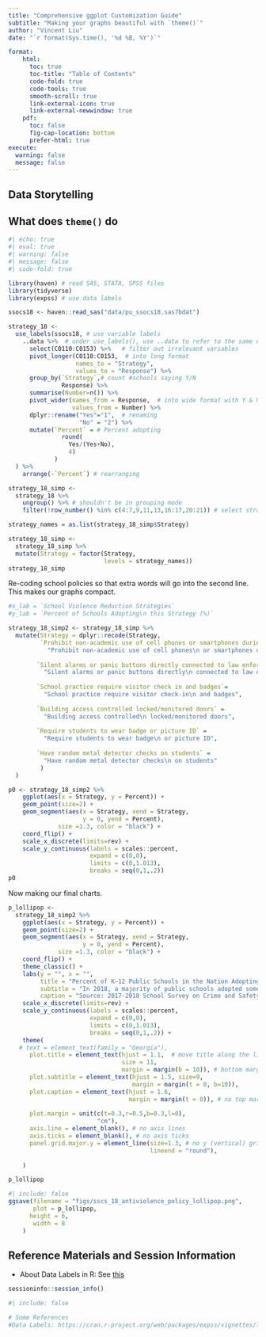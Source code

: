 ```yaml
---
title: "Comprehensive ggplot Customization Guide"
subtitle: "Making your graphs beautiful with `theme()`"
author: "Vincent Liu"
date: "`r format(Sys.time(), '%d %B, %Y')`"

format: 
    html:
      toc: true
      toc-title: "Table of Contents"
      code-fold: true
      code-tools: true
      smooth-scroll: true
      link-external-icon: true
      link-external-newwindow: true
    pdf:
      toc: false
      fig-cap-location: bottom
      prefer-html: true
execute:
  warning: false
  message: false
---
```


## Data Storytelling

## What does `theme()` do

```r
#| echo: true
#| eval: true
#| warning: false
#| message: false
#| code-fold: true

library(haven) # read SAS, STATA, SPSS files
library(tidyverse)
library(expss) # use data labels
```


```r
ssocs18 <- haven::read_sas("data/pu_ssocs18.sas7bdat")
```

```r
strategy_18 <- 
  use_labels(ssocs18, # use variable labels
    ..data %>%  # under use_labels(), use ..data to refer to the same data
      select(C0110:C0153) %>%   # filter out irrelevant variables
      pivot_longer(C0110:C0153,  # into long format
                   names_to = "Strategy",
                   values_to = "Response") %>%
      group_by(`Strategy`,# count #schools saying Y/N
               Response) %>%
      summarise(Number=n()) %>%
      pivot_wider(names_from = Response,  # into wide format with Y & N in 2 cols
                  values_from = Number) %>%
      dplyr::rename("Yes"="1",  # renaming
                    "No" = "2") %>%
      mutate(`Percent` = # Percent adopting
               round(
                 Yes/(Yes+No),
                 4)
             )
  ) %>%
    arrange(-`Percent`) # rearranging

strategy_18_simp <- 
  strategy_18 %>%
    ungroup() %>% # shouldn't be in grouping mode
    filter(!row_number() %in% c(4:7,9,11,13,16:17,20:21)) # select strategies of interests

strategy_names = as.list(strategy_18_simp$Strategy)

strategy_18_simp <-
  strategy_18_simp %>%
  mutate(Strategy = factor(Strategy, 
                           levels = strategy_names)) 
strategy_18_simp
```

Re-coding school policies so that extra words will go into the second line. This makes our graphs compact.
```r
#x_lab = `School Violence Reduction Strategies`
#y_lab = `Percent of Schools Adopting\n this Strategy (%)`

strategy_18_simp2 <- strategy_18_simp %>%
  mutate(Strategy = dplyr::recode(Strategy, 
         `Prohibit non-academic use of cell phones or smartphones during school hours` = 
           "Prohibit non-academic use of cell phones\n or smartphones during school hours",
         
        `Silent alarms or panic buttons directly connected to law enforcement` =
          "Silent alarms or panic buttons directly\n connected to law enforcement",
        
        `School practice require visitor check in and badges`=
          "School practice require visitor check-in\n and badges",
        
        `Building access controlled locked/monitored doors` = 
          "Building access controlled\n locked/monitored doors",
        
        `Require students to wear badge or picture ID` = 
          "Require students to wear badge\n or picture ID",
        
        `Have random metal detector checks on students` = 
          "Have random metal detector checks\n on students"
         )
  )
```

```r
p0 <- strategy_18_simp2 %>%
    ggplot(aes(x = Strategy, y = Percent)) +
    geom_point(size=2) +
    geom_segment(aes(x = Strategy, xend = Strategy, 
                     y = 0, yend = Percent),
              size =1.3, color = "black") +
    coord_flip() +
    scale_x_discrete(limits=rev) +
    scale_y_continuous(labels = scales::percent, 
                       expand = c(0,0),
                       limits = c(0,1.013),
                       breaks = seq(0,1,.2)) 
p0
```



Now making our final charts.
```r
p_lollipop <-
  strategy_18_simp2 %>%
    ggplot(aes(x = Strategy, y = Percent)) +
    geom_point(size=2) +
    geom_segment(aes(x = Strategy, xend = Strategy, 
                     y = 0, yend = Percent),
              size =1.3, color = "black") +
    coord_flip() +
    theme_classic() +
    labs(y = "", x = "",
         title = "Percent of K–12 Public Schools in the Nation Adopting Violence Reduction Strategies in 2018",
         subtitle = "In 2018, a majority of public schools adopted some forms of anti-violence methods with requiring visitor\n check-in being the most prevalent (96%) one and checking for metal detectors being the least (7.6%).",
         caption = "Source: 2017-2018 School Survey on Crime and Safety data, National Center for Education Statistics")+
    scale_x_discrete(limits=rev) +
    scale_y_continuous(labels = scales::percent, 
                       expand = c(0,0),
                       limits = c(0,1.013),
                       breaks = seq(0,1,.2)) +
    theme(
   # text = element_text(family = "Georgia"),
      plot.title = element_text(hjust = 1.1,  # move title along the line
                                size = 11,
                                margin = margin(b = 10)), # bottom margin
      plot.subtitle = element_text(hjust = 1.5, size=9,
                                   margin = margin(t = 0, b=10)),
      plot.caption = element_text(hjust = 1.6, 
                                  margin = margin(t = 0)), # no top margin
      
      plot.margin = unit(c(t=0.3,r=0.5,b=0.3,l=0), 
                         "cm"),
      axis.line = element_blank(), # no axis lines
      axis.ticks = element_blank(), # no axis ticks
      panel.grid.major.y = element_line(size=1.3, # no y (vertical) grid lines
                                        lineend = "round"),
      
    )

p_lollipop
```

```r
#| include: false
ggsave(filename = "figs/sscs_18_antiviolence_policy_lollipop.png",
       plot = p_lollipop,
      height = 6,
       width = 8
    )
```


## Reference Materials and Session Information

* About Data Labels in R: See [this](https://cran.r-project.org/web/packages/expss/vignettes/labels-support.html)


```r
sessioninfo::session_info()
```

```r
#| include: false

# Some References
#Data Labels: https://cran.r-project.org/web/packages/expss/vignettes/labels-support.html
```

